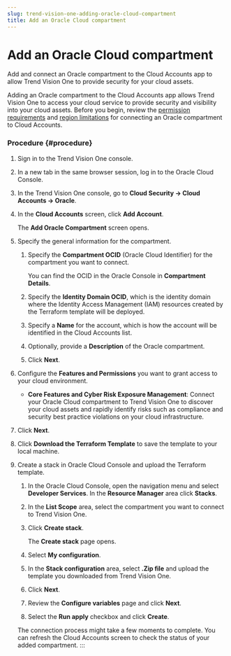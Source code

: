 ```yaml
---
slug: trend-vision-one-adding-oracle-cloud-compartment
title: Add an Oracle Cloud compartment
---
```

# Add an Oracle Cloud compartment

Add and connect an Oracle compartment to the Cloud Accounts app to allow Trend Vision One to provide security for your cloud assets.

Adding an Oracle compartment to the Cloud Accounts app allows Trend Vision One to access your cloud service to provide security and visibility into your cloud assets. Before you begin, review the [permission requirements](oracle-required-granted-permissions.mdx) and [region limitations](oracle-supported-regions.mdx) for connecting an Oracle compartment to Cloud Accounts.

### Procedure {#procedure}

1.  Sign in to the Trend Vision One console.

2.  In a new tab in the same browser session, log in to the Oracle Cloud Console.

3.  In the Trend Vision One console, go to **Cloud Security → Cloud Accounts → Oracle**.

4.  In the **Cloud Accounts** screen, click **Add Account**.

    The **Add Oracle Compartment** screen opens.

5.  Specify the general information for the compartment.

    1.  Specify the **Compartment OCID** (Oracle Cloud Identifier) for the compartment you want to connect.

        You can find the OCID in the Oracle Console in **Compartment Details**.

    2.  Specify the **Identity Domain OCID**, which is the identity domain where the Identity Access Management (IAM) resources created by the Terraform template will be deployed.

    3.  Specify a **Name** for the account, which is how the account will be identified in the Cloud Accounts list.

    4.  Optionally, provide a **Description** of the Oracle compartment.

    5.  Click **Next**.

6.  Configure the **Features and Permissions** you want to grant access to your cloud environment.

    - **Core Features and Cyber Risk Exposure Management**: Connect your Oracle Cloud compartment to Trend Vision One to discover your cloud assets and rapidly identify risks such as compliance and security best practice violations on your cloud infrastructure.

7.  Click **Next**.

8.  Click **Download the Terraform Template** to save the template to your local machine.

9.  Create a stack in Oracle Cloud Console and upload the Terraform template.

    1.  In the Oracle Cloud Console, open the navigation menu and select **Developer Services**. In the **Resource Manager** area click **Stacks**.

    2.  In the **List Scope** area, select the compartment you want to connect to Trend Vision One.

    3.  Click **Create stack**.

        The **Create stack** page opens.

    4.  Select **My configuration**.

    5.  In the **Stack configuration** area, select **.Zip file** and upload the template you downloaded from Trend Vision One.

    6.  Click **Next**.

    7.  Review the **Configure variables** page and click **Next**.

    8.  Select the **Run apply** checkbox and click **Create**.

    The connection process might take a few moments to complete. You can refresh the Cloud Accounts screen to check the status of your added compartment.
:::
